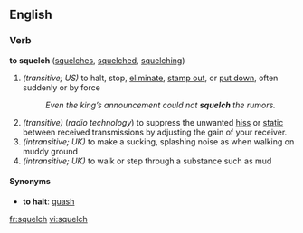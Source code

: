 ==English==
===Verb===
'''to squelch''' ([[squelches]], [[squelched]], [[squelching]])

#''(transitive; US)'' to halt, stop, [[eliminate]], [[stamp out]], or [[put down]], often suddenly or by force
#:''Even the king’s announcement could not '''squelch''' the rumors.''
#''(transitive)'' (''radio technology'') to suppress the unwanted [[hiss]] or [[static]] between received transmissions by adjusting the gain of your receiver.
#''(intransitive; UK)'' to make a sucking, splashing noise as when walking on muddy ground
#''(intransitive; UK)'' to walk or step through a substance such as mud

==== Synonyms ====
* '''to halt''': [[quash]]

[[fr:squelch]]
[[vi:squelch]]
